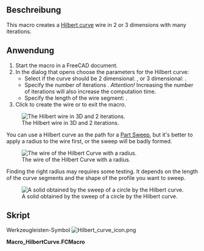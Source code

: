 <languages/>

{{Macro/de
|Name=Hilbert-Kurve
|Icon=Hilbert_curve_icon.png
|Description=Dieses Makro erstellt eine Hilbert-Kurve in 2 oder 3 Dimensionen mit vielen Iterationen.
|Author=Simone Bignetti
|Download=[https://wiki.freecad.org/images/6/69/Hilbert_curve_icon.png Werkzeugleisten-Symbol]
|Date=2021-02-13
|Version=1.2.0
|FCVersion= 0.16 to 0.19
}}

<span id="Description"></span>
==Beschreibung==

<div lang="en" dir="ltr" class="mw-content-ltr">
This macro creates a [https://en.wikipedia.org/wiki/Hilbert_curve Hilbert curve] wire in 2 or 3 dimensions with many iterations.
</div>

<span id="Usage"></span>
==Anwendung==

<div lang="en" dir="ltr" class="mw-content-ltr">
# Start the macro in a FreeCAD document.
# In the dialog that opens choose the parameters for the Hilbert curve:
#* Select if the curve should be 2 dimensional: {{CheckBox|TRUE|2D}}, or 3 dimensional: {{CheckBox|FALSE|3D}}.
#* Specify the number of iterations {{SpinBox|1}}. ''Attention!'' Increasing the number of iterations will also increase the computation time.
#* Specify the length of the wire segment: {{SpinBox|10.00}}.
# Click {{Button|OK}} to create the wire or {{Button|CANCEL}} to exit the macro.
</div>

<div lang="en" dir="ltr" class="mw-content-ltr">
[[File:HilbertCurveWire.png|none|The Hilbert wire in 3D and 2 iterations.]]
</div>

<div lang="en" dir="ltr" class="mw-content-ltr">
You can use a Hilbert curve as the path for a [[Part_Sweep|Part Sweep]], but it's better to apply a radius to the wire first, or the sweep will be badly formed.
</div>

<div lang="en" dir="ltr" class="mw-content-ltr">
[[File:HilbertCurveWireRadius.png|none|The wire of the Hilbert Curve with a radius.]]
</div>

<div lang="en" dir="ltr" class="mw-content-ltr">
Finding the right radius may requires some testing. It depends on the length of the curve segments and the shape of the profile you want to sweep.
</div>

<div lang="en" dir="ltr" class="mw-content-ltr">
[[File:HilbertCurveSweep.png|none|A solid obtained by the sweep of a circle by the Hilbert curve.]]
</div>

<span id="Script"></span>
==Skript==

Werkzeugleisten-Symbol [[File:Hilbert curve icon.png]]

'''Macro_HilbertCurve.FCMacro'''

<div lang="en" dir="ltr" class="mw-content-ltr">
{{MacroCode|code=
# -*- coding: utf-8 -*-
</div>

<div lang="en" dir="ltr" class="mw-content-ltr">
# Copyright (c) 2020 Simone Bignetti, Gottolengo Italy (simone.b)
#
# This file is part of the FreeCAD CAx development system.
#
# This library is free software; you can redistribute it and/or
# modify it under the terms of the GNU Lesser General Public
# License as published by the Free Software Foundation; either
# version 2.1 of the License, or (at your option) any later version.
#
# This library is distributed in the hope that it will be useful,
# but WITHOUT ANY WARRANTY; without even the implied warranty of
# MERCHANTABILITY or FITNESS FOR A PARTICULAR PURPOSE. See the GNU
# Lesser General Public License for more details.
#
# You should have received a copy of the GNU Lesser General Public
# License along with this library; if not, write to the Free Software
# Foundation, Inc., 51 Franklin Street, Fifth Floor, Boston, MA  02110-1301
# USA
#
# You can contact me by mail at simone.bignetti@linux.it
</div>

<div lang="en" dir="ltr" class="mw-content-ltr">
__Name__ = 'HilbertCurve'
__Comment__ = 'This macro creates an Hilbert curve wire in 2 or 3 dimensions with many iterations.'
__Author__  = 'Simone Bignetti'
__Version__ = '1.2.0'
__Date__    = '2020-12-29'
__License__ = 'GNU LESSER GENERAL PUBLIC LICENSE Version 2.1, February 1999'
__Web__ = 'https://wiki.freecad.org/Macro_HilbertCurve'
__Wiki__ = 'https://wiki.freecad.org/Macro_HilbertCurve'
__Icon__ = 'https://wiki.freecad.org/images/6/69/Hilbert_curve_icon.png'
__Help__ = 'Choose the dimensions of the wire, the number of the iterations and the length of the wire segment.'
__Status__ = 'Stable'
__Requires__ = ''
__Communication__ = 'https://forum.freecad.org/viewtopic.php?f=22&t=53781'
__Files__ = 'HilbertCurve.svg'
</div>


<div lang="en" dir="ltr" class="mw-content-ltr">
# For the wire
import FreeCAD as app
import Draft
</div>

<div lang="en" dir="ltr" class="mw-content-ltr">
# For the gui
from PySide import QtGui, QtCore
</div>

<div lang="en" dir="ltr" class="mw-content-ltr">
class HilbertCurve:
    """The class of the Hilbert curve.
    
    By this class it's possible to create a wire
    of a fractal Hilbert curve with
    a fixed number of dimensions and iterations.
    """
    
    def __init__(self, dimensions, iterations):
        """Initialize the Hilbert curve.
        Args:
            iterations (int): iterations to use in constructing the curve
            dimensions (int): number of dimensions
        """
</div>

        <div lang="en" dir="ltr" class="mw-content-ltr">
self.dimensions = dimensions
        self.iterations = iterations
</div>

        <div lang="en" dir="ltr" class="mw-content-ltr">
# minimum and maximum distance along curve
        self.min_distance = 0
        self.max_distance = 2 ** (self.iterations * self.dimensions) - 1
</div>

        <div lang="en" dir="ltr" class="mw-content-ltr">
# minimum and maximum coordinate value in any dimension
        self.min_coordinate = 0
        self.max_coordinate = 2 ** self.iterations - 1
</div>

        <div lang="en" dir="ltr" class="mw-content-ltr">
# number of points
        self.number_of_points = 2 ** (self.iterations * self.dimensions)
</div>

    <div lang="en" dir="ltr" class="mw-content-ltr">
def point_from_distance(self, distance):
        """Return a point in n-dimensional space given a distance along a the curve.
        Args:
            distance (int): integer distance along the curve
        Returns:
            point (iterable of ints): an n-dimensional vector of length dimensions where
            each component value is between 0 and 2**iterations-1.
        """
</div>

        <div lang="en" dir="ltr" class="mw-content-ltr">
bit_string = format(distance, 'b').zfill(self.iterations * self.dimensions)  # zero filled binary distance
        point = [int(bit_string[i::self.dimensions], 2) for i in range(self.dimensions)]  # transpose of distance
</div>

        <div lang="en" dir="ltr" class="mw-content-ltr">
# Gray decode: point = point xor (point / 2)
        gray = point[self.dimensions-1] >> 1
        for i in range(self.dimensions-1, 0, -1):
            point[i] ^= point[i-1]
        point[0] ^= gray
</div>

        <div lang="en" dir="ltr" class="mw-content-ltr">
# Undo excess work
        q = 2
        while q != (2 << (self.iterations-1)):
            p = q - 1
            for i in range(self.dimensions-1, -1, -1):
                if point[i] & q:
                    # invert
                    point[0] ^= p
                else:
                    # exchange
                    gray = (point[0] ^ point[i]) & p
                    point[0] ^= gray
                    point[i] ^= gray
            q <<= 1
</div>

        <div lang="en" dir="ltr" class="mw-content-ltr">
return point
</div>

    <div lang="en" dir="ltr" class="mw-content-ltr">
def get_min_distance(self):
        """Return the minimum distance along the curve."""
        return self.min_distance
</div>

    <div lang="en" dir="ltr" class="mw-content-ltr">
def get_max_distance(self):
        """Return the maximum distance along the curve."""
        return self.max_distance
</div>

    <div lang="en" dir="ltr" class="mw-content-ltr">
def get_min_coordinate(self):
        """Return the minimum coordinate value in any dimension."""
        return self.min_coordinate
</div>

    <div lang="en" dir="ltr" class="mw-content-ltr">
def get_max_coordinate(self):
        """Return the maximum coordinate value in any dimension."""
        return self.max_coordinate
</div>

    <div lang="en" dir="ltr" class="mw-content-ltr">
def get_number_of_points(self):
        """Return the number of points in the curve."""
        return self.number_of_points
</div>

    <div lang="en" dir="ltr" class="mw-content-ltr">
def get_points(self):
        """Return the list of points in the curve."""
        points = []
        for point_number in range(self.number_of_points):
            points.append(self.point_from_distance(point_number))
        return points
</div>

    <div lang="en" dir="ltr" class="mw-content-ltr">
def __str__(self):
        return f"HilbertCurve(dimensions={self.dimensions}, iterations={self.iterations})"
</div>

    <div lang="en" dir="ltr" class="mw-content-ltr">
def __repr__(self):
        return self.__str__()
</div>


<div lang="en" dir="ltr" class="mw-content-ltr">
class Hilbert_Dialog(QtGui.QDialog):
    """The dialog for the Hilbert curve
    
    This class opens in FreeCAD a dialog to input
    the number of dimensions and the number of iterations
    to create the Hilbert curve.
    OK creates the curve.
    CANCEL quit the macro.
    """
</div>

    <div lang="en" dir="ltr" class="mw-content-ltr">
def __init__(self):
        super(Hilbert_Dialog, self).__init__()
        self.setupUi()
</div>

    <div lang="en" dir="ltr" class="mw-content-ltr">
def setupUi(self):
        self.dimensions = 2
        self.iterations = 3
</div>

        <div lang="en" dir="ltr" class="mw-content-ltr">
self.setGeometry(250, 250, 400, 300)  # Window definition
        self.setWindowTitle("Hilbert curve Macro")
</div>

        <div lang="en" dir="ltr" class="mw-content-ltr">
titleLabel = QtGui.QLabel("Create an Hilbert curve in two or three dimensions")  # Title and subtitle
        titleFont = QtGui.QFont()
        titleFont.setBold(True)
        titleFont.setWeight(75)
        titleLabel.setFont(titleFont)
        subtitleLabel = QtGui.QLabel("This macro creates a wire in the draft workbench\nwith the shape of an Hilbert curve in two or three dimensions.\nFor example, you can use this wire as a sweep path.\nIt's recommended to apply a radius at the wire,\nin order to obtain a correct sweep generation.")
        titleBox = QtGui.QVBoxLayout()
        titleBox.addWidget(titleLabel)
        titleBox.addWidget(subtitleLabel)
        titleBox.insertStretch(-1)
</div>

        <div lang="en" dir="ltr" class="mw-content-ltr">
dimensionsLabel = QtGui.QLabel("Number of dimensions: ")  # Number of dimensions
        self.twoDradioButton = QtGui.QRadioButton()
        self.twoDradioButton.setText("2D")
        self.twoDradioButton.setChecked(True)
        self.threeDradioButton = QtGui.QRadioButton()
        self.threeDradioButton.setText("3D")
        dimensionsBox=QtGui.QHBoxLayout()
        dimensionsBox.addWidget(dimensionsLabel)
        dimensionsBox.addWidget(self.twoDradioButton)
        dimensionsBox.addWidget(self.threeDradioButton)
</div>

        <div lang="en" dir="ltr" class="mw-content-ltr">
iterationsLabel = QtGui.QLabel("Iterations:")  # Iterations  and length spins in a grid
        self.iterationsSpin = QtGui.QSpinBox()
        self.iterationsSpin.setMinimum(1)
        self.iterationsSpin.setMaximum(10)
        lengthLabel = QtGui.QLabel("Length:")
        self.lengthSpin = QtGui.QDoubleSpinBox()
        self.lengthSpin.setMinimum(1.0)
        self.lengthSpin.setMaximum(999999.000000000000000)
        self.lengthSpin.setValue(10.000000000000000)
        grid = QtGui.QGridLayout()
        grid.setSpacing(10)
        grid.addWidget(iterationsLabel, 1, 0)
        grid.addWidget(self.iterationsSpin, 1, 1)
        grid.addWidget(lengthLabel, 2, 0)
        grid.addWidget(self.lengthSpin, 2, 1)
</div>

        <div lang="en" dir="ltr" class="mw-content-ltr">
okButton = QtGui.QPushButton("OK")  # Ok and Cancel Buttons at right bottom
        okButton.clicked.connect(self.onOkButton)
        cancelButton = QtGui.QPushButton("Cancel")
        cancelButton.clicked.connect(self.onCancelButton)
        buttonBox = QtGui.QHBoxLayout()
        buttonBox.addStretch()
        buttonBox.addWidget(okButton)
        buttonBox.addWidget(cancelButton)
</div>

        <div lang="en" dir="ltr" class="mw-content-ltr">
vbox = QtGui.QVBoxLayout()
        vbox.addLayout(titleBox)
        vbox.addLayout(dimensionsBox)
        vbox.addLayout(grid)
        vbox.addLayout(buttonBox)
        vbox.setSpacing(30)
        vbox.insertStretch(1)
        self.setLayout(vbox)
</div>

        <div lang="en" dir="ltr" class="mw-content-ltr">
self.show()
</div>

    <div lang="en" dir="ltr" class="mw-content-ltr">
def onOkButton(self):
        if self.twoDradioButton.isChecked():
            dimensions = 2
        else:
            dimensions = 3
        iterations = self.iterationsSpin.value()
        length = self.lengthSpin.value()
        HC=HilbertCurve(dimensions, iterations)
        points = HC.get_points()
        pl = app.Placement()
        pl.Rotation.Q = (0.0, 0.0, 0.0, 1.0)
        pl.Base = app.Vector(0.0, 0.0, 0.0)
        vectors = []
        if dimensions == 2:
            for point in points:
                vectors.append(app.Vector(point[0]*length, point[1]*length, 0.0))
        else:
            for point in points:
                vectors.append(app.Vector(point[0]*length, point[1]*length, point[2]*length))
        wire = Draft.makeWire(vectors, placement=pl, closed=False, face=False, support=None)
        wire.Label = "Hilbert"
        Draft.autogroup(wire)
        self.close()
</div>

    <div lang="en" dir="ltr" class="mw-content-ltr">
def onCancelButton(self):
        self.close()
</div>


<div lang="en" dir="ltr" class="mw-content-ltr">
hilbert_dialog = Hilbert_Dialog()
hilbert_dialog.exec()
}}
</div>